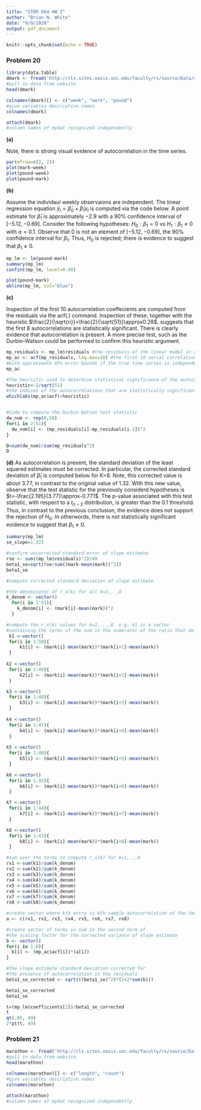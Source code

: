 ```yaml
---
title: "STOR 664 HW 2"
author: "Brian N. White"
date: "9/9/2020"
output: pdf_document
---
```


```r
knitr::opts_chunk$set(echo = TRUE)
```

### Problem 20

```r
library(data.table)
dmark <- fread('http://rls.sites.oasis.unc.edu/faculty/rs/source/Data/dmark.dat')
#pull in data from website
head(dmark)

colnames(dmark)[] <- c("week", "mark", "pound")
#give variables descriptive names
colnames(dmark)

attach(dmark)
#column names of mydat recognized independently
```

$\textbf{(a)}$

Note, there is strong visual evidence of autocorrelation in the time series.
```r
par(mfrow=c(2, 2))
plot(mark~week)
plot(pound~week)
plot(pound~mark)
```
$\textbf{(b)}$

Assume the individaul weekly observaions are independent. The linear regression equation $\hat y_{i}=\hat\beta_{0}+\hat\beta_{1}x_{i}$ is computed via the code below. A point estimate for $\hat\beta_{1}$ is approximately $-2.9$ with a 90% confidence interval of $[-5.12, -0.69]$. Consider the following hypotheses: $H_{0}: \beta_{1}=0$ vs $H_{1}: \beta_{1}\neq{0}$ with $\alpha=0.1$. Observe that $0$ is not an element of $[-5.12, -0.69]$, the 90% confidence interval for $\beta_{1}$. Thus, $H_{0}$ is rejected; there is evidence to suggest that $\beta_{1}\neq{0}$.
```r
mp_lm <- lm(pound~mark)
summary(mp_lm)
confint(mp_lm, level=0.90)

plot(pound~mark)
abline(mp_lm, col="blue")
```
$\textbf{(c)}$

Inspection of the first 10 autocorrelation coeffecients are computed from the residuals via the acf(.) command. Inspection of these, together with the heuristic $\frac{2}{\sqrt{n}}=\frac{2}{\sqrt{51}}\approx0.28$, suggests that the first 8 autocorrelations are statistically significant. There is clearly evidence that autocorrelation is present. A more precise test, such as the Durbin-Watson could be performed to confirm this heuristic argument.
```r
mp_residuals <- mp_lm$residuals #the residuals of the linear model in question
mp_ac <- acf(mp_residuals, lag.max=10) #the first 10 serial correlations are computed
#with approximate 95% error bounds if the true time series is independent.
mp_ac

#the heursitic used to determine statistical significance of the autocorrelations
heuristic<-2/sqrt(51) 
#the indices of the autocorrelations that are statistically significant.
which(abs(mp_ac$acf)>heuristic)


#Code to compute the Durbin Watson test statistic
dw_num <- rep(0,50)
for(i in 2:51){
  dw_num[i] <- (mp_residuals[i]-mp_residuals[i-1])^2
}

D=sum(dw_num)/sum(mp_residuals^2)
D
```
$\textbf{(d)}$
As autocorrelation is present, the standard deviation of the least squared estimates must be corrected. In particular, the corrected standard deviation of $\hat\beta_{1}$ is computed below for K=8. Note, this corrected value is about 3.77, in contrast to the original value of 1.32. With this new value, observe that the test statistic for the previously considerd hypotheses is $t=-\frac{2.195}{3.77}\approx-0.771$. The p-value associated with this test statistic, with respect to a $t_{n-2}$ distribution, is greater than the 0.1 threshold. Thus, in contrast to the previous conclusion, the evidence does not support the rejection of $H_{0}$. In otherwords, there is not statistically significant evidence to suggest that $\beta_{1}\neq{0}$.
```r
summary(mp_lm)
se_slope=1.323

#confirm uncorrected standard error of slope estimate
rse <- sum((mp_lm$residuals)^2)/49
beta1_se=sqrt(rse/sum((mark-mean(mark))^2))
beta1_se

#compute corrected standard deviation of slope estimate

#the denominator of r_x(k) for all k=1,..,8
k_denom <- vector()
  for(i in 1:51){
    k_denom[i] <- (mark[i]-mean(mark))^2
  }

#compute the r_x(k) values for k=1,...,8. e.g. k1 is a vector
#containing the terms of the sum in the numerator of the ratio that defines r_x(k)
 k1 <-vector()
 for(i in 1:50){
     k1[i] <- (mark[i]-mean(mark))*(mark[i+1]-mean(mark))
 }
 
k2 <-vector()
 for(i in 1:49){
     k2[i] <- (mark[i]-mean(mark))*(mark[i+2]-mean(mark))
 }

k3 <-vector()
 for(i in 1:48){
     k3[i] <- (mark[i]-mean(mark))*(mark[i+3]-mean(mark))
 }
 
k4 <-vector()
 for(i in 1:47){
     k4[i] <- (mark[i]-mean(mark))*(mark[i+4]-mean(mark))
 }
 
k5 <-vector()
 for(i in 1:46){
     k5[i] <- (mark[i]-mean(mark))*(mark[i+5]-mean(mark))
 }

k6 <-vector()
 for(i in 1:45){
     k6[i] <- (mark[i]-mean(mark))*(mark[i+6]-mean(mark))
 }

k7 <-vector()
 for(i in 1:44){
     k7[i] <- (mark[i]-mean(mark))*(mark[i+7]-mean(mark))
 }

k8 <-vector()
 for(i in 1:43){
     k8[i] <- (mark[i]-mean(mark))*(mark[i+8]-mean(mark))
 }

#sum over the terms to compute r_x(k) for k=1,..,8
rx1 <-sum(k1)/sum(k_denom)
rx2 <-sum(k2)/sum(k_denom)
rx3 <-sum(k3)/sum(k_denom)
rx4 <-sum(k4)/sum(k_denom)
rx5 <-sum(k5)/sum(k_denom)
rx6 <-sum(k6)/sum(k_denom)
rx7 <-sum(k7)/sum(k_denom)
rx8 <-sum(k8)/sum(k_denom)

#create vector where kth entry is kth sample autocorrelation of the {mark_i} process.
a <- c(rx1, rx2, rx3, rx4, rx5, rx6, rx7, rx8)

#create vector of terms in sum in the second term of 
#the scaling factor for the corrected variance of slope estimate
b <- vector()
for(i in 1:8){
  b[i] <- (mp_ac$acf[i])*(a[i])
}

#the slope estimate standard deviation corrected for 
#the presence of autocorrelation in the residuals.
beta1_se_corrected <- sqrt(((beta1_se)^2)*(1+2*sum(b)))

beta1_se_corrected
beta1_se

t=(mp_lm$coefficients[2])/beta1_se_corrected
t
qt(.05, 49)
2*pt(t, 49)
```

### Problem 21
```r
marathon <- fread('http://rls.sites.oasis.unc.edu/faculty/rs/source/Data/marathon.dat')
#pull in data from website
head(marathon)

colnames(marathon)[] <- c("length", "count")
#give variables descriptive names
colnames(marathon)

attach(marathon)
#column names of mydat recognized independently
```

